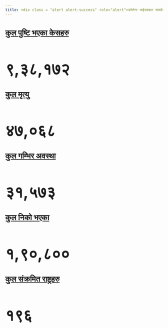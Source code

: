 ```yaml
---
title: <div class = "alert alert-success" role="alert">कोरोना भाईरसबाट सतर्क रहनुहोस तर नआत्तिनुहोस ! <p class = "m b-0"><h3> कृपया साबधानि अपनाउनुहोला ।</h3></p> </div>
---
```

<div class="alert alert-info" role="alert">
  <a href="https://experience.arcgis.com/experience/685d0ace521648f8a5beeeee1b9125cd" class="alert-link">
  <h1 style = font-size:25px>
  कुल पुष्टि भएका केसहरु
  </h1>
  </a>
</div>
<h1 style = font-size:50px>
९,३८,१७२
</h1>

<div class="alert alert-danger" role="alert">
  <a href="https://experience.arcgis.com/experience/685d0ace521648f8a5beeeee1b9125cd" class="alert-link">
  <h1 style = font-size:25px>
  कुल मृत्यु
  </h1>
  </a>
</div>
<h1 style = font-size:50px>
४७,०६८
</h1>

<div class="alert alert-warning" role="alert">
  <a href="https://experience.arcgis.com/experience/685d0ace521648f8a5beeeee1b9125cd" class="alert-link">
  <h1 style = font-size:25px>
  कुल गम्भिर अवस्था
  </h1>
  </a>
</div>
<h1 style = font-size:50px>
३१,५७३
</h1>

<div class="alert alert-success" role="alert">
  <a href="https://experience.arcgis.com/experience/685d0ace521648f8a5beeeee1b9125cd" class="alert-link">
  <h1 style = font-size:25px>
  कुल निको भएका
  </h1>
  </a>
</div>
<h1 style = font-size:50px>
१,९०,८००
</h1>

<div class="alert alert-info" role="alert">
  <a href="https://experience.arcgis.com/experience/685d0ace521648f8a5beeeee1b9125cd" class="alert-link">
  <h1 style = font-size:25px>
  कुल संक्रमित राष्ट्रहरु
  </h1>
  </a>
</div>
<h1 style = font-size:50px>
१९६
</h1>
